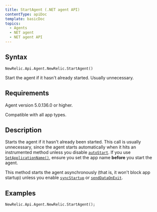 ```yaml
---
title: StartAgent (.NET agent API)
contentType: apiDoc
template: basicDoc
topics:
  - Agents
  - NET agent
  - NET agent API
---
```


## Syntax

```
NewRelic.Api.Agent.NewRelic.StartAgent()
```

Start the agent if it hasn't already started. Usually unnecessary.

## Requirements

Agent version 5.0.136.0 or higher.

Compatible with all app types.

## Description

Starts the agent if it hasn't already been started. This call is usually unnecessary, since the agent starts automatically when it hits an instrumented method unless you disable [`autoStart`](/docs/agents/net-agent/installation-configuration/net-agent-configuration#service-autoStart). If you use [`SetApplicationName()`](/docs/agents/net-agent/net-agent-api/setapplicationname-net-agent), ensure you set the app name **before** you start the agent.

<div className="callout-tip">
  <p>
    This method starts the agent asynchronously (that is, it won't block app startup) unless you enable <a href="/docs/agents/net-agent/installation-configuration/net-agent-configuration#service-syncStartup"><code>syncStartup</code></a> or <a href="/docs/agents/net-agent/installation-configuration/net-agent-configuration#service-sendDataOnExit"><code>sendDataOnExit</code></a>.
  </p>
</div>

## Examples

```
NewRelic.Api.Agent.NewRelic.StartAgent();
```
